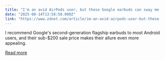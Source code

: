```yaml
---
title: "I'm an avid AirPods user, but these Google earbuds can sway me any day - especially at this price"
date: "2025-08-14T13:58:50.000Z"
link: "https://www.zdnet.com/article/im-an-avid-airpods-user-but-these-google-earbuds-can-sway-me-any-day-especially-at-this-price/"
---
```


I recommend Google's second-generation flagship earbuds to most Android users, and their sub-$200 sale price makes their allure even more appealing.

[Read more](https://www.zdnet.com/article/im-an-avid-airpods-user-but-these-google-earbuds-can-sway-me-any-day-especially-at-this-price/)
